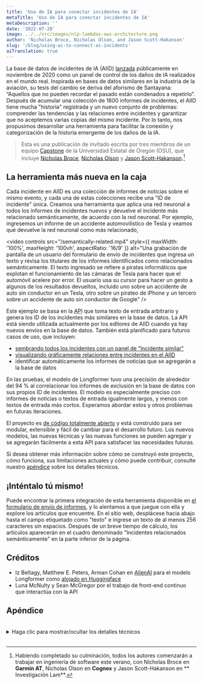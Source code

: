 ```yaml
---
title: 'Uso de IA para conectar incidentes de IA'
metaTitle: 'Uso de IA para conectar incidentes de IA'
metaDescription: ''
date: '2022-07-28'
image: ../../src/images/nlp-lambdas-aws-architecture.png
author: 'Nicholas Broce, Nicholas Olson, and Jason Scott-Hakanson'
slug: '/blog/using-ai-to-connect-ai-incidents'
aiTranslation: true
---
```



La base de datos de incidentes de IA (AIID) [lanzada](https://partnershiponai.org/aiincidentdatabase) públicamente en noviembre de 2020 como un panel de control de los daños de IA realizados en el mundo real. Inspirada en bases de datos similares en la industria de la aviación, su tesis del cambio se deriva del aforismo de Santayana: “Aquellos que no pueden recordar el pasado están condenados a repetirlo”. Después de acumular una colección de 1600 informes de incidentes, el AIID tiene mucha "historia" registrada y un nuevo conjunto de problemas: comprender las tendencias y las relaciones entre incidentes y garantizar que no aceptemos varias copias del mismo incidente. Por lo tanto, nos propusimos desarrollar una herramienta para facilitar la conexión y categorización de la historia emergente de los daños de la IA.

> Esta es una publicación de invitado escrita por tres miembros de un equipo [Capstone](https://eecs.oregonstate.edu/industry-relations/capstone-and-senior-design-projects) de la Universidad Estatal de Oregón (OSU), que incluye [Nicholas Broce](https://www.linkedin.com/in/nicholasbroce/), [Nicholas Olson](https://www.linkedin.com/in/olson-nick) y [Jason Scott-Hakanson](https://www.linkedin.com/in/jason-scott-hakanson-953556221).[^1]

## La herramienta más nueva en la caja

Cada incidente en AIID es una colección de informes de noticias sobre el mismo evento, y cada una de estas colecciones recibe una "ID de incidente" única. Creamos una herramienta que aplica una red neuronal a todos los informes de incidentes nuevos y devuelve el incidente más relacionado semánticamente, de acuerdo con la red neuronal. Por ejemplo, ingresemos un informe de un accidente automovilístico de Tesla y veamos qué devuelve la red neuronal como más relacionado,

<video
  controls
  src="/semantically-related.mp4" 
  style={{ maxWidth: '100%', maxHeight: '100vh', aspectRatio: '16/9' }} 
  alt="Una grabación de pantalla de un usuario del formulario de envío de incidentes que ingresa un texto y revisa los titulares de los informes identificados como relacionados semánticamente. El texto ingresado se refiere a piratas informáticos que explotan el funcionamiento de las cámaras de Tesla para hacer que el automóvil acelere por error. El usuario usa su cursor para hacer un gesto a algunos de los resultados devueltos, incluido uno sobre un accidente de auto sin conductor en un Tesla, otro sobre un pirateo de iPhone y un tercero sobre un accidente de auto sin conductor de Google"
/>

Este ejemplo se basa en la <abbr title="Interfaz de programación de aplicaciones">API</abbr> que toma texto de entrada arbitrario y genera los ID de los incidentes más similares en la base de datos. La API está siendo utilizada actualmente por los editores de AIID cuando ya hay nuevos envíos en la base de datos. También está planificado para futuros casos de uso, que incluyen:

- [sembrando todos los incidentes con un panel de "Incidente similar"](https://github.com/responsible-ai-collaborative/aiid/pull/761)
- [visualizando gráficamente relaciones entre incidentes en el AIID](https://github.com/responsible-ai-collaborative/aiid/pull/779)
- identificar automáticamente los informes de noticias que se agregarán a la base de datos

En las pruebas, el modelo de Longformer tuvo una precisión de alrededor del 94 % al correlacionar los informes de exclusión en la base de datos con sus propios ID de incidentes. El modelo es especialmente preciso con informes de noticias o textos de entrada igualmente largos, y menos con textos de entrada más cortos. Esperamos abordar estos y otros problemas en futuras iteraciones.

El proyecto es [de código totalmente abierto](https://github.com/responsible-ai-collaborative/nlp-lambdas) y está construido para ser modular, extensible y fácil de cambiar para el desarrollo futuro. Los nuevos modelos, las nuevas técnicas y las nuevas funciones se pueden agregar y se agregarán fácilmente a esta API para satisfacer las necesidades futuras.

Si desea obtener más información sobre cómo se construyó este proyecto, cómo funciona, sus limitaciones actuales y cómo puede contribuir, consulte nuestro [apéndice](#apéndice) sobre los detalles técnicos.

## ¡Inténtalo tú mismo!

Puede encontrar la primera integración de esta herramienta disponible en [el formulario de envío de informes](/apps/submit), y lo alentamos a que juegue con ella y explore los artículos que encuentre. En el sitio web, desplácese hacia abajo hasta el campo etiquetado como "texto" e ingrese un texto de al menos 256 caracteres sin espacios. Después de un breve tiempo de cálculo, los artículos aparecerán en el cuadro denominado "Incidentes relacionados semánticamente" en la parte inferior de la página.

## Créditos

* Iz Beltagy, Matthew E. Peters, Arman Cohan en [AllenAI](https://allenai.org/) para el modelo Longformer como [alojado en Huggingface](https://huggingface.co/docs/transformers/model_doc/antiguo)
* Luna McNulty y Sean McGregor por el trabajo de front-end continuo que interactúa con la API

[^1]: Habiendo completado su culminación, todos los autores comenzarán a trabajar en ingeniería de software este verano, con Nicholas Broce en **Garmin AT**, Nicholas Olson en **Cognex** y Jason Scott-Hakanson en ** Investigación Lam**.

## Apéndice

<br/>
<Card>
<Card.Body>
<details>
  <summary>Haga clic para mostrar/ocultar los detalles técnicos</summary>
<br/>

### Solución AWS

Para admitir una correlación de similitud escalable, asíncrona y rápida, esta implementación utiliza una pila completa de herramientas de AWS, todas creadas e implementadas con AWS CDK v2. El lado de AWS de la solución consiste principalmente en una colección de AWS Lambdas y una API RESTful HTTP de AWS API Gateway. Este sistema y la cadena de compilación se diseñaron para ser altamente modulares y ampliables, de modo que se pudieran agregar nuevas funciones de Lambda o funciones de API en cualquier momento. Además, el modelo Longformer se puede cambiar fácilmente por otro modelo previamente entrenado o ajustado, de modo que el desarrollo futuro pueda ir en la dirección que mejor apoye el crecimiento de la base de datos.

<figure>
  <img src="/images/nlp-lambdas-aws-architecture.png" alt="Un diagrama de arquitectura que muestra las siguientes conexiones" />
  <figcaption>
    1. AWS Lambda → 2. Modelo LongFormer preentrenado (.bin), 1. AWS Lambda → 3. Estado de base de datos AIID (CLS Means), 4. Amazon ECR → 1. AWS Lambda, 1. AWS Lambda ↔ 5. Amazon EFS, 6. Amazon API Gateway (público) ↔ 1. AWS Lambda, 6. Amazon API Gateway (público) → Usuarios, 6. Amazon API Gateway (público) → Aplicaciones AIID. Los elementos 1 a 3 están dentro de un cuadro con la etiqueta "Contenedor Lambda Docker". Los elementos del 1 al 5 están dentro de un cuadro con la etiqueta VPC 10.0.0/16. En el borde de ese cuadro hay un ícono que muestra un marco de puerta con la etiqueta "Internet Gateway". Dentro de ese cuadro hay otro marcado con un icono de candado con la etiqueta "Subred pública". Los elementos del 1 al 6 están dentro de un cuadro etiquetado como "nube de AWS".
  </figcaption>
</figure>


Estas funciones modulares de Lambda realizan porciones o fragmentos completos de los diferentes cálculos que componen el proceso de texto a incidente similar. Actualmente, el sistema aloja algunas funciones de Lambda, cada una con un punto final dedicado en la API:

- `/text-to-db-similar`: que utiliza una instancia de Longformer para procesar el texto del informe de entrada y generar una lista de los ID de incidentes más similares

- `/embed-to-db-similar`: que toma una incrustación de Longformer preprocesada para un texto de informe y escupe una lista de los ID de incidentes más similares

<img alt="El logotipo de Docker" src="/images/docker.png" width="150" style={{float: 'right'}}/>

Estas Lambdas son potentes porque se puede activar y ejecutar una cantidad arbitraria de instancias en cualquier momento con una latencia increíblemente baja, ya que se construyen como imágenes [Docker](https://www.docker.com/) independientes con todos preempaquetado y sin necesidad de acceso a Internet externo.

### Solución de PNL

Esta solución utiliza el modelo Long Document Transformer preentrenado de AllenAI (Longformer) para procesar entradas de consultas y también para mantener una representación basada en el estado de cada incidente en el AIID. Longformer está diseñado específicamente para admitir secuencias de entrada largas, lo que lo hizo ideal para nuestros propósitos.

<img src="/images/ai2.png" alt="El logotipo de AllenAI" width="200" style={{float: 'left'}}/>

Cuando se realiza una consulta a `/text-to-db-similar`, la API Lambda usa una instancia local de Longformer para tokenizar el texto de entrada y procesarlo en un conjunto de vectores de alta dimensión. La longitud de este conjunto es igual al número de tokens en la entrada. El primer token de cada incrustación es un token de clasificación especial (CLS) y, cuando se procesa, conserva cierta información latente sobre la naturaleza de la incrustación. Esta representación latente se compara utilizando la similitud del coseno con las incrustaciones que se procesan previamente para cada incidente actualmente en la base de datos, y los incidentes con la mayor similitud se devuelven como posibles candidatos.

Las incorporaciones con las que se compara la entrada de la consulta se generan de forma asincrónica al obtener informes recién agregados del AIID, procesarlos con Longformer y realizar un promedio ponderado entre el estado anterior del incidente relacionado con el informe y la nueva incorporación. De esta forma, la representación latente para un incidente es el promedio de las representaciones de cada uno de sus informes relacionados. Idealmente, este enfoque conduce a una mayor precisión con el tiempo a medida que se agregan más datos y sigue siendo escalable, ya que el estado se puede actualizar en cualquier momento utilizando pocos recursos.

### Limitaciones actuales

El estado de lanzamiento de este nuevo sistema tiene algunas limitaciones notables que es importante tener en cuenta:

- El sistema actualmente solo contiene un puñado de Lambdas, pero fue construido para ser altamente modular, por lo que las nuevas incorporaciones están en el horizonte inminente para este proyecto.

- Hemos notado un sesgo potencial en el sistema donde las identificaciones de incidentes que tienen menos informes existentes pueden tener menos probabilidades de lograr puntajes de similitud altos. Esto requiere más investigación y probablemente solo se aplicaría en nuestra demostración actual de similitud de algún texto de entrada para cada uno de los **ID** de incidentes, a diferencia de los **informes** de incidentes individuales.

- Longformer tiene un límite en la longitud del texto de entrada que puede procesar, y cuanto más se amplía este límite, más lenta se vuelve la inicialización/correlación y más recursos demanda el modelo. Por estas razones, el sistema actualmente solo procesa los primeros 2000 tokens (aproximadamente 2000 palabras) de cada texto de entrada proporcionado. Esto es más que suficiente para casi todos los textos de la base de datos, pero se puede modificar fácilmente para Lambdas individuales en el futuro.

- El procesamiento de Longformer del texto del informe funciona al comparar la comprensión holística del texto del modelo, lo que lleva a que surjan algunas peculiaridades en el uso. Específicamente, cabe destacar que el modelo tiende a conceptualizar segmentos cortos mentos de texto y artículos más largos de manera diferente, lo que lleva al ejemplo actual de integración del sistema que da resultados poco intuitivos para entradas muy cortas de unas pocas oraciones. Actualmente, este sistema no (intenta) reemplazar el sistema de búsqueda de Algolia que utiliza la aplicación Discover

### ¿Quiero ayudar?

Si desea ayudar a que esta herramienta crezca y mejore o desea modificar los sistemas que hemos configurado, puede encontrar todo el código [en el repositorio de GitHub](https://github.com/responsible-ai-collaborative/nlp-lambdas).

</details>
</Card.Body>
</Card>
<br/>